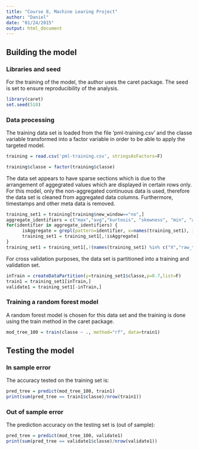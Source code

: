 ```yaml
---
title: "Course 8, Machine Learing Project"
author: "Daniel"
date: "01/24/2015"
output: html_document
---
```





## Building the model

### Libraries and seed

For the training of the model, the author uses the caret package. The seed is set to ensure reproducibility of the analysis.
```r
library(caret)
set.seed(510)
```


### Data processing

The training data set is loaded from the file 'pml-training.csv' and the classe variable transformed into a factor variable in order to be able to apply the targeted model.
```r
training = read.csv('pml-training.csv', stringsAsFactors=F)
```
```r
training$classe = factor(training$classe)
```


The data set appears to have sparse sections which is due to the arrangement of aggegrated values which are displayed in certain rows only. For this model, only the non-aggregated continuous data is used, therefore the data set is cleaned from aggregated data columns. Furthermore, timestamps and other meta data is removed.
```r
training_set1 = training[training$new_window=="no",]
aggregate_identifiers = c("max","avg","kurtosis", "skewness", "min", "amplitude","var","stddev")
for(identifier in aggregate_identifiers) {
      isAggregate = grepl(pattern=identifier, x=names(training_set1), ignore.case=TRUE)
      training_set1 = training_set1[,!isAggregate] 
}
training_set1 = training_set1[,!(names(training_set1) %in% c("X","raw_timestamp_part_1","raw_timestamp_part_2","cvtd_timestamp","new_window","num_window"))]
```


For cross validation purposes, the data set is partitioned into a training and validation set.
```r
inTrain = createDataPartition(y=training_set1$classe,p=0.7,list=F)
train1 = training_set1[inTrain,]
validate1 = training_set1[-inTrain,]
```


### Training a random forest model

A random forest model is chosen for this data set and the training is done using the train method in the caret package.
```r
mod_tree_100 = train(classe ~ ., method="rf", data=train1)
```


## Testing the model

### In sample error
The accuracy tested on the training set is:
```r
pred_tree = predict(mod_tree_100, train1)
print(sum(pred_tree == train1$classe)/nrow(train1))
```


### Out of sample error
The prediction accuracy on the testing set is (out of sample):
```r
pred_tree = predict(mod_tree_100, validate1)
print(sum(pred_tree == validate1$classe)/nrow(validate1))
```


